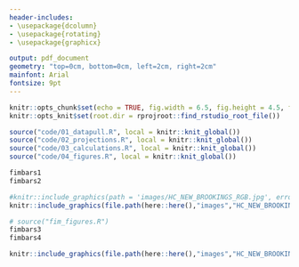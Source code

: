 ```yaml
---
header-includes:
- \usepackage{dcolumn}
- \usepackage{rotating}
- \usepackage{graphicx}

output: pdf_document
geometry: "top=0cm, bottom=0cm, left=2cm, right=2cm"
mainfont: Arial
fontsize: 9pt
---
```

\pagenumbering{gobble}

```r
knitr::opts_chunk$set(echo = TRUE, fig.width = 6.5, fig.height = 4.5, fig.align = "center")
knitr::opts_knit$set(root.dir = rprojroot::find_rstudio_root_file())

```

```r
source("code/01_datapull.R", local = knitr::knit_global())
source("code/02_projections.R", local = knitr::knit_global())
source("code/03_calculations.R", local = knitr::knit_global())
source("code/04_figures.R", local = knitr::knit_global())


```

```r
fimbars1
fimbars2
```

```r
#knitr::include_graphics(path = 'images/HC_NEW_BROOKINGS_RGB.jpg', error = FALSE)
knitr::include_graphics(file.path(here::here(),"images","HC_NEW_BROOKINGS_RGB.jpg"))
```


\pagebreak
```r
# source("fim_figures.R")
fimbars3
fimbars4
```
```r

knitr::include_graphics(file.path(here::here(),"images","HC_NEW_BROOKINGS_RGB.jpg"))

```